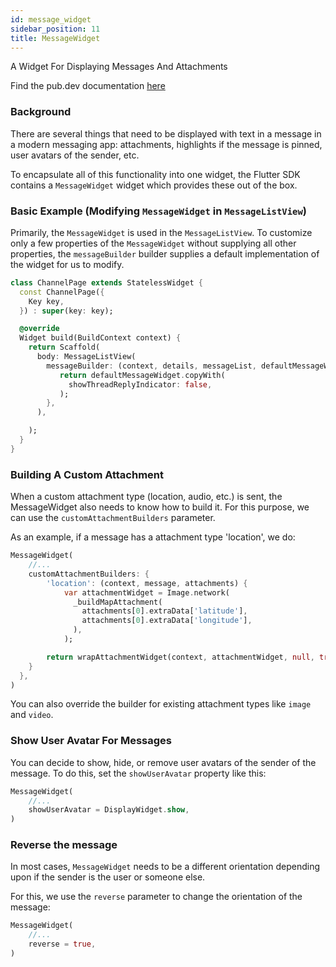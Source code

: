 ```yaml
---
id: message_widget
sidebar_position: 11
title: MessageWidget
---
```


A Widget For Displaying Messages And Attachments

Find the pub.dev documentation [here](https://pub.dev/documentation/stream_chat_flutter/latest/stream_chat_flutter/MessageWidget-class.html)

### Background

There are several things that need to be displayed with text in a message in a modern messaging app:
attachments, highlights if the message is pinned, user avatars of the sender, etc.

To encapsulate all of this functionality into one widget, the Flutter SDK contains a `MessageWidget`
widget which provides these out of the box.

### Basic Example (Modifying `MessageWidget` in `MessageListView`)

Primarily, the `MessageWidget` is used in the `MessageListView`. To customize only a few properties
of the `MessageWidget` without supplying all other properties, the `messageBuilder` builder supplies
a default implementation of the widget for us to modify.

```dart
class ChannelPage extends StatelessWidget {
  const ChannelPage({
    Key key,
  }) : super(key: key);

  @override
  Widget build(BuildContext context) {
    return Scaffold(
      body: MessageListView(
        messageBuilder: (context, details, messageList, defaultMessageWidget) {
           return defaultMessageWidget.copyWith(
             showThreadReplyIndicator: false,
           );
        },
      ),

    );
  }
}
```

### Building A Custom Attachment

When a custom attachment type (location, audio, etc.) is sent, the MessageWidget also needs to know
how to build it. For this purpose, we can use the `customAttachmentBuilders` parameter.

As an example, if a message has a attachment type 'location', we do:

```dart
MessageWidget(
    //...
    customAttachmentBuilders: {
        'location': (context, message, attachments) {
            var attachmentWidget = Image.network(
              _buildMapAttachment(
                attachments[0].extraData['latitude'],
                attachments[0].extraData['longitude'],
              ),
            );

        return wrapAttachmentWidget(context, attachmentWidget, null, true, BorderRadius.circular(8.0));
    }
  },
)
```

You can also override the builder for existing attachment types like `image` and `video`.

### Show User Avatar For Messages

You can decide to show, hide, or remove user avatars of the sender of the message. To do this, set
the `showUserAvatar` property like this:

```dart
MessageWidget(
    //...
    showUserAvatar = DisplayWidget.show,
)
```

### Reverse the message

In most cases, `MessageWidget` needs to be a different orientation depending upon if the sender is the
user or someone else.

For this, we use the `reverse` parameter to change the orientation of the message:

```dart
MessageWidget(
    //...
    reverse = true,
)
```

